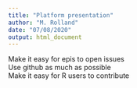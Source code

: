 ```yaml
---
title: "Platform presentation"
author: "M. Rolland"
date: "07/08/2020"
output: html_document
---
```


Make it easy for epis to open issues  
Use github as much as possible  
Make it easy for R users to contribute  

    